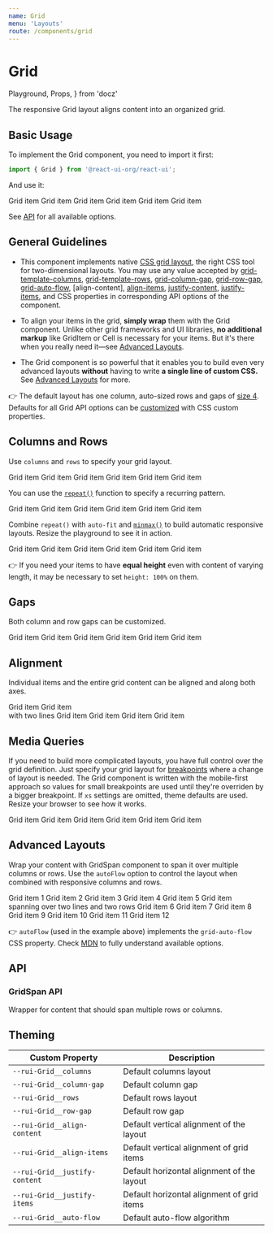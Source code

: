 ```yaml
---
name: Grid
menu: 'Layouts'
route: /components/grid
---
```


# Grid

  Playground,
  Props,
} from 'docz'

The responsive Grid layout aligns content into an organized grid.

## Basic Usage

To implement the Grid component, you need to import it first:

```js
import { Grid } from '@react-ui-org/react-ui';
```

And use it:

<Playground>
  <Grid columns="1fr 1fr 1fr">
    <Placeholder bordered>Grid item</Placeholder>
    <Placeholder bordered>Grid item</Placeholder>
    <Placeholder bordered>Grid item</Placeholder>
    <Placeholder bordered>Grid item</Placeholder>
    <Placeholder bordered>Grid item</Placeholder>
    <Placeholder bordered>Grid item</Placeholder>
  </Grid>
</Playground>

See [API](#api) for all available options.

## General Guidelines

- This component implements native [CSS grid layout][grid-layout], the right CSS
  tool for two-dimensional layouts. You may use any value accepted by
  [grid-template-columns], [grid-template-rows], [grid-column-gap],
  [grid-row-gap], [grid-auto-flow], [align-content], [align-items],
  [justify-content], [justify-items], and CSS properties in corresponding API
  options of the component.

- To align your items in the grid, **simply wrap** them with the Grid
  component. Unlike other grid frameworks and UI libraries, **no additional
  markup** like GridItem or Cell is necessary for your items. But it's there
  when you really need it—see [Advanced Layouts](#advanced-layouts).

- The Grid component is so powerful that it enables you to build even very
  advanced layouts **without** having to write **a single line of custom CSS.**
  See [Advanced Layouts](#advanced-layouts) for more.

👉 The default layout has one column, auto-sized rows and gaps of
[size 4](/foundation/spacing). Defaults for all Grid API options can be
[customized](/customize/theming/overview) with CSS custom properties.

## Columns and Rows

Use `columns` and `rows` to specify your grid layout.

<Playground>
  <Grid columns="1fr 2fr" rows="auto 200px auto">
    <Placeholder bordered>Grid item</Placeholder>
    <Placeholder bordered>Grid item</Placeholder>
    <Placeholder bordered>Grid item</Placeholder>
    <Placeholder bordered>Grid item</Placeholder>
    <Placeholder bordered>Grid item</Placeholder>
    <Placeholder bordered>Grid item</Placeholder>
  </Grid>
</Playground>

You can use the [`repeat()`][repeat] function to specify a recurring pattern.

<Playground>
  <Grid columns="repeat(3, 1fr)">
    <Placeholder bordered>Grid item</Placeholder>
    <Placeholder bordered>Grid item</Placeholder>
    <Placeholder bordered>Grid item</Placeholder>
    <Placeholder bordered>Grid item</Placeholder>
    <Placeholder bordered>Grid item</Placeholder>
    <Placeholder bordered>Grid item</Placeholder>
  </Grid>
</Playground>

Combine `repeat()` with `auto-fit` and [`minmax()`][minmax] to build automatic
responsive layouts. Resize the playground to see it in action.

<Playground>
  <Grid columns="repeat(auto-fit, minmax(200px, auto))">
    <Placeholder bordered>Grid item</Placeholder>
    <Placeholder bordered>Grid item</Placeholder>
    <Placeholder bordered>Grid item</Placeholder>
    <Placeholder bordered>Grid item</Placeholder>
    <Placeholder bordered>Grid item</Placeholder>
    <Placeholder bordered>Grid item</Placeholder>
  </Grid>
</Playground>

👉 If you need your items to have **equal height** even with content of varying
length, it may be necessary to set `height: 100%` on them.

## Gaps

Both column and row gaps can be customized.

<Playground>
  <Grid columns="repeat(3, 1fr)" columnGap="0.75rem" rowGap="2rem">
    <Placeholder bordered>Grid item</Placeholder>
    <Placeholder bordered>Grid item</Placeholder>
    <Placeholder bordered>Grid item</Placeholder>
    <Placeholder bordered>Grid item</Placeholder>
    <Placeholder bordered>Grid item</Placeholder>
    <Placeholder bordered>Grid item</Placeholder>
  </Grid>
</Playground>

## Alignment

Individual items and the entire grid content can be aligned and along both axes.

<Playground>
  <Grid
    columns="repeat(3, 10em)"
    alignItems="center"
    justifyItems="center"
    justifyContent="center"
  >
    <Placeholder bordered>Grid item</Placeholder>
    <Placeholder bordered>Grid item<br /> with two lines</Placeholder>
    <Placeholder bordered>Grid item</Placeholder>
    <Placeholder bordered>Grid item</Placeholder>
    <Placeholder bordered>Grid item</Placeholder>
    <Placeholder bordered>Grid item</Placeholder>
  </Grid>
</Playground>

## Media Queries

If you need to build more complicated layouts, you have full control over the
grid definition. Just specify your grid layout for
[breakpoints](/foundation/breakpoints) where a change of layout is needed.
The Grid component is written with the mobile-first approach so values for small
breakpoints are used until they're overriden by a bigger breakpoint. If `xs`
settings are omitted, theme defaults are used. Resize your browser to see how it
works.

<Playground>
  <Grid
    columns={{
      xs: '1fr',
      md: '1fr 2fr',
    }}
    columnGap={{
      md: 'var(--rui-spacing-2)',
      lg: 'var(--rui-spacing-4)',
    }}
    rows={{
      xs: 'auto auto 200px 200px',
      md: 'auto 200px auto',
    }}
    rowGap={{
      xs: 'var(--rui-spacing-3)',
      md: 'var(--rui-spacing-4)',
    }}
  >
    <Placeholder bordered>Grid item</Placeholder>
    <Placeholder bordered>Grid item</Placeholder>
    <Placeholder bordered>Grid item</Placeholder>
    <Placeholder bordered>Grid item</Placeholder>
    <Placeholder bordered>Grid item</Placeholder>
    <Placeholder bordered>Grid item</Placeholder>
  </Grid>
</Playground>

## Advanced Layouts

Wrap your content with GridSpan component to span it over multiple columns or
rows. Use the `autoFlow` option to control the layout when combined with
responsive columns and rows.

<Playground>
  <Grid
    autoFlow={{
      xs: 'row dense',
      sm: 'column',
    }}
    columns={{
      xs: 'repeat(2, 1fr)',
      sm: 'repeat(4, 1fr)',
    }}
    rows={{
      xs: 'repeat(8, 50px)',
      sm: 'auto 100px auto auto',
    }}
  >
    <Placeholder bordered>Grid item 1</Placeholder>
    <Placeholder bordered>Grid item 2</Placeholder>
    <Placeholder bordered>Grid item 3</Placeholder>
    <Placeholder bordered>Grid item 4</Placeholder>
    <Placeholder bordered>Grid item 5</Placeholder>
    <GridSpan columns={2} rows={2}>
      <Placeholder bordered height="100%">
        Grid item spanning over two lines and two rows
      </Placeholder>
    </GridSpan>
    <Placeholder bordered>Grid item 6</Placeholder>
    <Placeholder bordered>Grid item 7</Placeholder>
    <Placeholder bordered>Grid item 8</Placeholder>
    <Placeholder bordered>Grid item 9</Placeholder>
    <Placeholder bordered>Grid item 10</Placeholder>
    <Placeholder bordered>Grid item 11</Placeholder>
    <Placeholder bordered>Grid item 12</Placeholder>
  </Grid>
</Playground>

👉 `autoFlow` (used in the example above) implements the `grid-auto-flow` CSS
property. Check [MDN][grid-auto-flow] to fully understand available options.

## API

<Props table of={Grid} />

### GridSpan API

Wrapper for content that should span multiple rows or columns.

<Props table of={GridSpan} />

## Theming

| Custom Property                                      | Description                                                  |
|------------------------------------------------------|--------------------------------------------------------------|
| `--rui-Grid__columns`                                | Default columns layout                                       |
| `--rui-Grid__column-gap`                             | Default column gap                                           |
| `--rui-Grid__rows`                                   | Default rows layout                                          |
| `--rui-Grid__row-gap`                                | Default row gap                                              |
| `--rui-Grid__align-content`                          | Default vertical alignment of the layout                     |
| `--rui-Grid__align-items`                            | Default vertical alignment of grid items                     |
| `--rui-Grid__justify-content`                        | Default horizontal alignment of the layout                   |
| `--rui-Grid__justify-items`                          | Default horizontal alignment of grid items                   |
| `--rui-Grid__auto-flow`                              | Default auto-flow algorithm                                  |

[grid-layout]: https://developer.mozilla.org/en-US/docs/Web/CSS/CSS_Grid_Layout
[grid-template-columns]: https://developer.mozilla.org/en-US/docs/Web/CSS/grid-template-columns
[grid-template-rows]: https://developer.mozilla.org/en-US/docs/Web/CSS/grid-template-rows
[grid-column-gap]: https://developer.mozilla.org/en-US/docs/Web/CSS/column-gap
[grid-row-gap]: https://developer.mozilla.org/en-US/docs/Web/CSS/row-gap
[grid-auto-flow]: https://developer.mozilla.org/en-US/docs/Web/CSS/grid-auto-flow
[aling-content]: https://developer.mozilla.org/en-US/docs/Web/CSS/align-content
[align-items]: https://developer.mozilla.org/en-US/docs/Web/CSS/align-items
[justify-content]: https://developer.mozilla.org/en-US/docs/Web/CSS/justify-content
[justify-items]: https://developer.mozilla.org/en-US/docs/Web/CSS/justify-items
[repeat]: https://developer.mozilla.org/en-US/docs/Web/CSS/repeat
[minmax]: https://developer.mozilla.org/en-US/docs/Web/CSS/minmax
